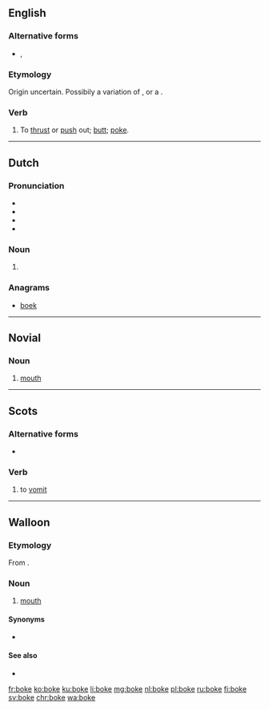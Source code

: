{{also|Boke|böke|Böke}}
==English==

===Alternative forms===
* {{l|en|boak}}, {{l|en|buck}}

===Etymology===
Origin uncertain. Possibily a variation of {{l|en|poke}}, or a {{blend|butt|poke|nocap=9|lang=en}}.

===Verb===
{{en-verb|bok}}

# {{context|ambitransitive|UK|_|dialectal|lang=en}} To [[thrust]] or [[push]] out; [[butt]]; [[poke]].

----

==Dutch==

===Pronunciation===
* {{IPA|/ˈboːkə/|lang=nl}}
* {{audio|Nl-boke.ogg|Audio|lang=nl}}
* {{rhymes|oːkə|lang=nl}}
* {{hyphenation|bo|ke|lang=nl}}

===Noun===
{{nl-noun-dim}}

# {{nl-noun form of|dim|bo}}

===Anagrams===
* [[boek#Dutch|boek]]

----

==Novial==

===Noun===
{{nov-noun}}

# [[mouth]]

----

==Scots==

===Alternative forms===
* {{l|sco|boak}}

===Verb===
{{head|sco|verb}}

# to [[vomit]]

----

==Walloon==

===Etymology===
From {{etyl|la|wa}} {{term|bucca|lang=la}}.

===Noun===
{{wa-noun|f}}

# {{context|anatomy|lang=wa}} [[mouth]]

====Synonyms====
* {{l|wa|boutche}}

====See also====
* {{l|wa|gueuye}}

[[fr:boke]]
[[ko:boke]]
[[ku:boke]]
[[li:boke]]
[[mg:boke]]
[[nl:boke]]
[[pl:boke]]
[[ru:boke]]
[[fi:boke]]
[[sv:boke]]
[[chr:boke]]
[[wa:boke]]
